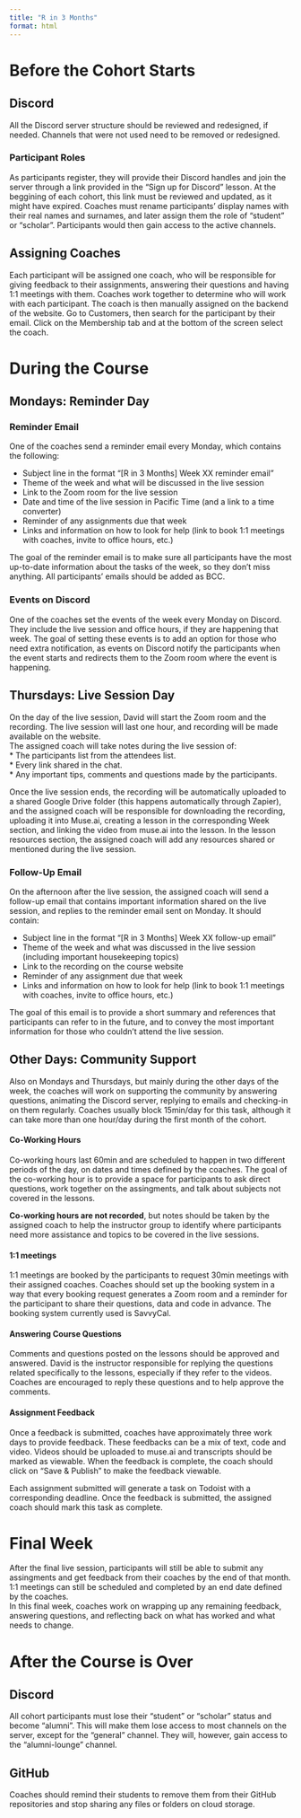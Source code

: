 ```yaml
---
title: "R in 3 Months"
format: html
---
```

# Before the Cohort Starts

## Discord

All the Discord server structure should be reviewed and redesigned, if needed. Channels that were not used need to be removed or redesigned. 

### Participant Roles

As participants register, they will provide their Discord handles and join the server through a link provided in the "Sign up for Discord" lesson. At the beggining of each cohort, this link must be reviewed and updated, as it might have expired.
Coaches must rename participants' display names with their real names and surnames, and later assign them the role of "student" or "scholar". Participants would then gain access to the active channels.

## Assigning Coaches

Each participant will be assigned one coach, who will be responsible for giving feedback to their assignments, answering their questions and having 1:1 meetings with them. Coaches work together to determine who will work with each participant. The coach is then manually assigned on the backend of the website. Go to Customers, then search for the participant by their email. Click on the Membership tab and at the bottom of the screen select the coach. 

# During the Course

## Mondays: Reminder Day

###  Reminder Email

One of the coaches send a reminder email every Monday, which contains the following:

* Subject line in the format "[R in 3 Months] Week XX reminder email"  
* Theme of the week and what will be discussed in the live session  
* Link to the Zoom room  for the live session
* Date and time of the live session in Pacific Time (and a link to a time converter)  
* Reminder of any assignments due that week  
* Links and information on how to look for help (link to book 1:1 meetings with coaches, invite to office hours, etc.)  

The goal of the reminder email is to make sure all participants have the most up-to-date information about the tasks of the week, so they don't miss anything. All participants' emails should be added as BCC.  

### Events on Discord 

One of the coaches set the events of the week every Monday on Discord. They include the live session and office hours, if they are happening that week. The goal of setting these events is to add an option for those who need extra notification, as events on Discord notify the participants when the event starts and redirects them to the Zoom room where the event is happening.

## Thursdays: Live Session Day

On the day of the live session, David will start the Zoom room and the recording. The live session will last one hour, and recording will be made available on the website.  
The assigned coach will take notes during the live session of:  
* The participants list from the attendees list.  
* Every link shared in the chat.  
* Any important tips, comments and questions made by the participants.  

Once the live session ends, the recording will be automatically uploaded to a shared Google Drive folder (this happens automatically through Zapier), and the assigned coach will be responsible for downloading the recording, uploading it into Muse.ai, creating a lesson in the corresponding Week section, and linking the video from muse.ai into the lesson. In the lesson resources section, the assigned coach will add any resources shared or mentioned during the live session.  

### Follow-Up Email

On the afternoon after the live session, the assigned coach will send a follow-up email that contains important information shared on the live session, and replies to the reminder email sent on Monday. It should contain:  

* Subject line in the format "[R in 3 Months] Week XX follow-up email"  
* Theme of the week and what was discussed in the live session (including important housekeeping topics)  
* Link to the recording on the course website  
* Reminder of any assignment due that week  
* Links and information on how to look for help (link to book 1:1 meetings with coaches, invite to office hours, etc.)  

The goal of this email is to provide a short summary and references that participants can refer to in the future, and to convey the most important information for those who couldn't attend the live session.

## Other Days: Community Support

Also on Mondays and Thursdays, but mainly during the other days of the week, the coaches will work on supporting the community by answering questions, animating the Discord server, replying to emails and checking-in on them regularly. Coaches usually block 15min/day for this task, although it can take more than one hour/day during the first month of the cohort.  

#### Co-Working Hours

Co-working hours last 60min and are scheduled to happen in two different periods of the day, on dates and times defined by the coaches. The goal of the co-working hour is to provide a space for participants to ask direct questions, work together on the assingments, and talk about subjects not covered in the lessons.  

**Co-working hours are not recorded**, but notes should be taken by the assigned coach to help the instructor group to identify where participants need more assistance and topics to be covered in the live sessions.

<!--- For the next cohort, I suggest that the co-working hours are hosted and organized by the scholarship recipients. That way we involve them more actively and make this space more community-owned.--->

#### 1:1 meetings

1:1 meetings are booked by the participants to request 30min meetings with their assigned coaches. Coaches should set up the booking system in a way that every booking request generates a Zoom room and a reminder for the participant to share their questions, data and code in advance.  The booking system currently used is SavvyCal.

#### Answering Course Questions

Comments and questions posted on the lessons should be approved and answered. David is the instructor responsible for replying the questions related specifically to the lessons, especially if they refer to the videos. Coaches are encouraged to reply these questions and to help approve the comments.

#### Assignment Feedback  

Once a feedback is submitted, coaches have approximately three work days to provide feedback. These feedbacks can be a mix of text, code and video. Videos should be uploaded to muse.ai and transcripts should be marked as viewable. When the feedback is complete, the coach should click on "Save & Publish" to make the feedback viewable.

Each assignment submitted will generate a task on Todoist with a corresponding deadline. Once the feedback is submitted, the assigned coach should mark this task as complete.

# Final Week

After the final live session, participants will still be able to submit any assingments and get feedback from their coaches by the end of that month. 1:1 meetings can still be scheduled and completed by an end date defined by the coaches.  
In this final week, coaches work on wrapping up any remaining feedback, answering questions, and reflecting back on what has worked and what needs to change.

# After the Course is Over

## Discord

All cohort participants must lose their "student" or "scholar" status and become "alumni". This will make them lose access to most channels on the server, except for the "general" channel. They will, however, gain access to the "alumni-lounge" channel.  

## GitHub

Coaches should remind their students to remove them from their GitHub repositories and stop sharing any files or folders on cloud storage.
